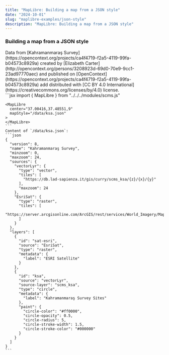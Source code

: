 ```yaml
---
title: "MapLibre: Building a map from a JSON style"
date: "2024-10-01"
slug: "maplibre-examples/json-style"
description: "MapLibre: Building a map from a JSON style"
---
```



### Building a map from a JSON style

<div className="row mt-3 mb-5 border-top border-bottom py-3">
 <div className="col-6">
    <MapLibre 
      center="37.00416,37.48551,9" 
      mapStyle="/data/ksa.json"
    >
    </MapLibre>
    <div className="text-muted small mt-3">
      Data from [Kahramanmaraş Survey](https://opencontext.org/projects/ca4f4719-f2a5-4119-99fa-b04573c8929a) created by [Elizabeth Carter](http://opencontext.org/persons/3208923d-69d0-70e9-9cc1-23ad97770aec) and published on [OpenContext](https://opencontext.org/projects/ca4f4719-f2a5-4119-99fa-b04573c8929a) add distributed with [CC BY 4.0 International](https://creativecommons.org/licenses/by/4.0) license.
    </div>

  </div>
  <div className="col-6">
    ```jsx
    import { MapLibre } from "../../../modules/scms.js"

    <MapLibre 
      center="37.00416,37.48551,9" 
      mapStyle="/data/ksa.json"
    >
    </MapLibre>
    ```
    Content of `/data/ksa.json`:
    ```json
    {
      "version": 8,
      "name": "Kahramanmaraş Survey",
      "minzoom": 0,
      "maxzoom": 24,
      "sources": {
        "vectorLyr": {
          "type": "vector",
          "tiles": [
            "https://db.lad-sapienza.it/gis/curry/scms_ksa/{z}/{x}/{y}"
          ],
          "maxzoom": 24
        },
        "EsriSat": {
          "type": "raster",
          "tiles": [
            "https://server.arcgisonline.com/ArcGIS/rest/services/World_Imagery/MapServer/tile/{z}/{y}/{x}"
          ]
        }
      },
      "layers": [
        {
          "id": "sat-esri",
          "source": "EsriSat",
          "type": "raster",
          "metadata": {
            "label": "ESRI Satellite"
          }
        },
        {
          "id": "ksa",
          "source": "vectorLyr",
          "source-layer": "scms_ksa",
          "type": "circle",
          "metadata": {
            "label": "Kahramanmaraş Survey Sites"
          },
          "paint": {
            "circle-color": "#ff0000",
            "circle-opacity": 0.5,
            "circle-radius": 5,
            "circle-stroke-width": 1.5,
            "circle-stroke-color": "#000000"
          }
        }
      ]
    }
    ```

  </div>
</div>
